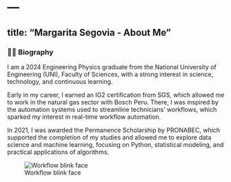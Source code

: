 # ---
title: "Margarita Segovia - About Me"
---


### 👩‍🎓 Biography
I am a 2024 Engineering Physics graduate from the National University of Engineering (UNI), Faculty of Sciences, with a strong interest in science, technology, and continuous learning.

Early in my career, I earned an IG2 certification from SGS, which allowed me to work in the natural gas sector with Bosch Peru. There, I was inspired by the automation systems used to streamline technicians' workflows, which sparked my interest in real-time workflow automation.

In 2021, I was awarded the Permanence Scholarship by PRONABEC, which supported the completion of my studies and allowed me to explore data science and machine learning, focusing on Python, statistical modeling, and practical applications of algorithms.


![Workflow blink face](imgs/VID_20231218_152620.gif)










